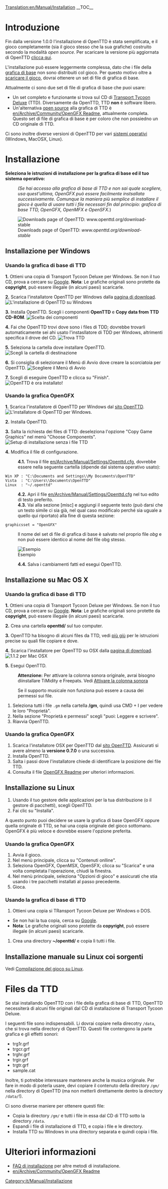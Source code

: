 [[Translation:en/Manual/Installation]]
{{it/Traduzione|en/Manual/Installation|85}}
{{it/Manual/Menu}}
__TOC__

=Introduzione=
Fin dalla versione 1.0.0 l'installazione di OpenTTD è stata semplificata, e il gioco completamente (sia il gioco stesso che la sua grafiche) costruito secondo la modalità ''open source''. Per scaricare la versione più aggiornata di OpenTTD [http://www.openttd.org/download-stable clicca qui].

L'installazione può essere leggermente complessa, dato che i file della [[en/Archive/Community/Base graphics|grafica di base]] non sono distribuiti col gioco. Per questo motivo oltre a [http://www.openttd.org/ scaricare il gioco], dovrai ottenere un set di file di grafica di base.

Attualmente ci sono due set di file di grafica di base che puoi usare:
* Un set completo e funzionante si trova sul CD di [http://en.wikipedia.org/wiki/Transport_Tycoon Transport Tycoon Deluxe] (TTD). Diversamente da OpenTTD, TTD '''non''' è software libero.
* Un'alternativa [http://en.wikipedia.org/wiki/Open_source open source] alla grafica di TTD è [[en/Archive/Community/OpenGFX Readme]], attualmente completa. Questo set di file di grafica di base è per coloro che non possiedno un CD originale di TTD.

Ci sono inoltre diverse versioni di OpenTTD per vari [[en/Archive/Compilation and Ports/Operating system|sistemi operativi]] (Windows, MacOSX, Linux).

= Installazione =
'''Seleziona le istruzioni di installazione per la grafica di base ed il tuo sistema operativo:'''
:<p style="font-size: 90%">''(Se hai accesso alla grafica di base di TTD e non sai quale scegliere, usa quest'ultima, OpenGFX può essere facilmente instsallata successivamente. Comunque la maniera più semplice di installare il gioco è quella di usare tutti i file necessari fin dal principio: grafica di base TTD, OpenGFX, OpenMFX e OpenSFX.'')</p>

[[File:en/Manual/Installation 1a.png|frame|center|Downloads page of OpenTTD: ''www.openttd.org/download-stable'']]

== Installazione per Windows ==
===Usando la grafica di base di TTD===
'''1.''' Ottieni una copia di Transport Tycoon Deluxe per Windows. Se non il tuo CD, prova a cercare su [http://www.google.com/search?q=transport+tycoon+deluxe Google]. '''Nota''': Le grafiche originali sono protette da '''copyright''', può essere illegale (in alcuni paesi) scaricarle.

'''2.''' Scarica l'installatore OpenTTD per Windows dalla [http://www.openttd.org/download-stable pagina di download].
[[File:en/Manual/Installation 1b.png|frame|center|L'installazione di OpenTTD su Windows]]

'''3.''' Installa OpenTTD. Scegli i componenti '''OpenTTD''' e '''Copy data from TTD CD-ROM'''.
[[File:en/Manual/Installation 2.png|frame|center|Scelta dei componenti]]

'''4.''' Fai che OpenTTD trovi dove sono i files di TDD; dovrebbe trovarli automaticamente sei ahi usato l'instasllatore di TDD per Windows, altrimenti specifica il drove del CD.
[[File:en/Manual/Installation 3.png|frame|center|Trova TTD]]

'''5.''' Seleziona la cartella dove installare OpenTTD.
[[File:en/Manual/Installation 4.png|frame|center|Scegli la cartella di destinazione]]

'''6.''' Si consiglia di selezionare il Menù di Avvio dove creare la scorciatoia per OpenTTD.
[[File:en/Manual/Installation 5.png|frame|center|Scegliere il Menù di Avvio]]

'''7.''' Scegli di eseguire OpenTTD e clicca su "Finish".
[[File:en/Manual/Installation 6.png|frame|center|OpenTTD è ora installato!]]

===Usando la grafica OpenGFX===
'''1.''' Scarica l'installatore di OpenTTD per Windows dal [http://www.openttd.org/ sito OpenTTD].
[[File:en/Manual/Installation 1b.png|frame|center|L'installatore di OpenTTD per Windows.]]

'''2.''' Installa OpenTTD.

'''3.''' Salta la richiesta dei files di TTD: deseleziona l'opzione "Copy Game Graphics" nel menù "Choose Components".
[[File:en/Manual/Installation 2 gfx.png|frame|center|Setup di installazione senza i file TTD]]

'''4.''' Modifica il file di configurazione.
:'''4.1.''' Trova il file [[en/Archive/Manual/Settings/Openttd.cfg]], dovrebbe essere nella seguente cartella (dipende dal sistema operativo usato):
 Win XP : "C:\Documents and Settings\<username>\My Documents\OpenTTD"
 Vista  : "C:\Users\<username>\Documents\OpenTTD"
 Linux  : "~/.openttd"
:'''4.2.''' Apri il file [[en/Archive/Manual/Settings/Openttd.cfg]] nel tuo edito di testo preferito.
:'''4.3.''' Vai alla sezione [misc] e aggiungi il seguente testo (può darsi che un testo simile ci sia già, nel qual caso modificalo perché sia uguale a quello qui riportato) alla fine di questa sezione:
 graphicsset = "OpenGFX"
: Il nome del set di file di grafica di base è salvato nel proprio file ''obg'' e non può essere identico al nome del file obg stesso.
[[File:en/Manual/Installation 9 grx manual configuration cfg.png|frame|center|Esempio]]
:'''4.4.''' Salva i cambiamenti fatti ed esegui OpenTTD.

== Installazione su Mac OS X ==
{{it/Nota| 1=Non ci sono file binari per Mac OS X per le versioni 1.0.x. Comunque il supporto è ripreso per le versioni 1.1.x, scarica la più recente versione '''ufficiale''' dei file binari di test (attualmente 1.1.0 beta5) per essere sicuro che gli ultimi bachi siano stati trovati e corretti.}}

===Usando la grafica di base di TTD===
'''1.''' Ottieni una copia di Transport Tycoon Deluxe per Windows. Se non il tuo CD, prova a cercare su [http://www.google.com/search?q=transport+tycoon+deluxe Google]. '''Nota''': Le grafiche originali sono protette da '''copyright''', può essere illegale (in alcuni paesi) scaricarle.

'''2.''' Crea una cartella '''openttd/''' sul tuo computer.

'''3.''' OpenTTD ha bisogno di alcuni files da TTD, vedi [[#files-da-ttd|più giù]] per le istruzioni precise su quali file copiare e dove.

'''4.''' Scarica l'installatore per OpenTTD su OSX dalla [http://www.openttd.org/download-stable pagina di download].
[[File:en/Manual/Installation 1b osx.png|frame|center|1.1.2 per Mac OSX]]

'''5.''' Esegui OpenTTD.

:'''Attenzione:''' Per attivare la colonna sonora originale, avrai bisogno diinstallare TiMidity e Freepats. Vedi [[en/Archive/Compilation and Ports/Compiling on GNU∕Linux and 🟉BSD#playing-the-soundtrack|Attivare la colonna sonora]] 

:Se il supporto musicale non funziona può essere a causa dei permessi sui file.
# Seleziona tutti i file <code>.gm</code> nella cartella '''/gm''', quindi usa CMD + I per vedere le loro "Proprietà".
# Nella sezione "Proprietà e permessi" scegli "puoi: Leggere e scrivere".
# Riavvia OpenTTD.

===Usando la grafica OpenGFX===
# Scarica l'installatore OSX per OpenTTD dal [http://www.openttd.org/ sito OpenTTD]. Assicurati si avere almeno la '''versione 0.7.0''' o una successiva.
# Installa OpenTTD.
# Salta i passi dove l'installatore chiede di identificare la posizione dei file TTD.
# Consulta il file [[en/Archive/Community/OpenGFX Readme#manually-installing-opengfx|OpenGFX Readme]] per ulteriori informazioni.

== Installazione su Linux ==

# Usando il tuo gestore delle applicazioni per la tua distribuzione (o il gestore di pacchetti), scegli OpenTTD.
# Fai clic su "Installa".

A questo punto puoi decidere se usare la grafica di base OpenGFX oppure quella originale di TTD, se hai una copia originale del gioco sottomano.
OpenGFX è più veloce e dovrebbe essere l'opzione preferita.

===Usando la grafica OpenGFX===
# Avvia il gioco.
# Nel menù principale, clicca su "Contenuti onlline".
# Seleziona OpenGFX, OpenMSX, OpenSFX; clicca su "Scarica" e una volta completata l'operazione, chiudi la finestra.
# Nel menù principale, seleziona "Opzioni di gioco" e assicurati che stia usando i tre pacchetti installati al passo precedente.
# Gioca.

===Usando la grafica di base di TTD===
# Ottieni una copia si TRansport Tycoon Deluxe per Windows o DOS.
* Se non hai la tua copia, cerca su [http://www.google.com/search?q=transport+tycoon+deluxe Google].
* '''Nota''': Le grafiche originali sono protette da '''copyright''', può essere illegale (in alcuni paesi) scaricarle.
# Crea una directory '''~/openttd/''' e copia lì tutti i file.

== Installazione manuale su Linux coi sorgenti ==
Vedi [[en/Archive/Compilation and Ports/Compiling on GNU∕Linux and 🟉BSD|Compilazione del gioco su Linux]].

= Files da TTD=
Se stai installando OpenTTD con i file della grafica di base di TTD, OpenTTD necessiterà di alcuni file originali dal CD di installazione di Transport Tycoon Deluxe.

I seguenti file sono indispensabili. Li dovrai copiare nella direcotry <code>/data</code>, che si trova nella directory di OpenTTD. Questi file contengono la parte grafica e gli effetti sonori:
* trg1r.grf
* trgcr.grf
* trghr.grf
* trgir.grf
* trgtr.grf
* sample.cat

Inoltre, ti potrebbe interessare mantenere anche la musica originale. Per fare in modo di poterla usare, devi copiare il contenuto della directory <code>/gm/</code> nella directory di OpenTTD (ma non metterli direttamente dentro la directory <code>/data/</code>!).

Ci sono diverse maniere per ottenere questi file:
* Copia la directory <code>/gm/</code> e tutti i file in essa dal CD di TTD sotto la directory <code>/data</code>.
* Espandi i file di installazione di TTD, e copia i file e le directory.
* Installa TTD su Windows in una directory separata e quindi copia i file.

= Ulteriori informazioni =
* [[en/Archive/Manual/Installation FAQ|FAQ di installazione]] per altre metodi di installazione.
* [[en/Archive/Community/OpenGFX Readme]]

[[Category:it/Manual/Installazione]]
